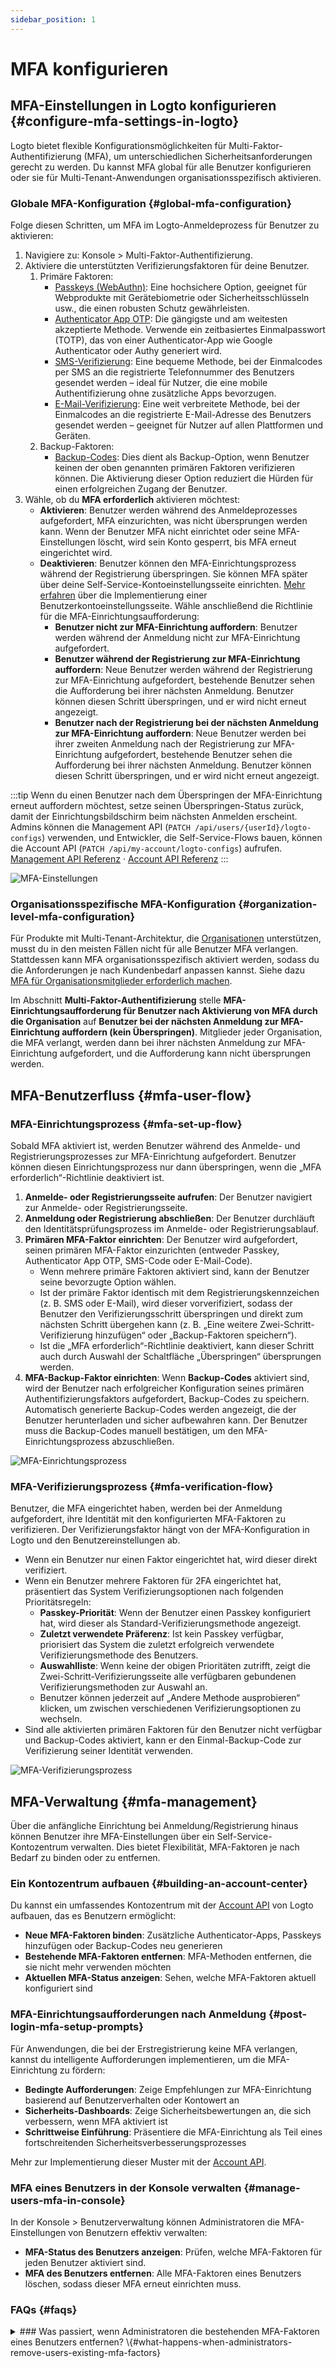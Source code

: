 ```yaml
---
sidebar_position: 1
---
```


# MFA konfigurieren

## MFA-Einstellungen in Logto konfigurieren \{#configure-mfa-settings-in-logto}

Logto bietet flexible Konfigurationsmöglichkeiten für Multi-Faktor-Authentifizierung (MFA), um unterschiedlichen Sicherheitsanforderungen gerecht zu werden. Du kannst MFA global für alle Benutzer konfigurieren oder sie für Multi-Tenant-Anwendungen organisationsspezifisch aktivieren.

### Globale MFA-Konfiguration \{#global-mfa-configuration}

Folge diesen Schritten, um MFA im Logto-Anmeldeprozess für Benutzer zu aktivieren:

1. Navigiere zu: <CloudLink to="/mfa">Konsole > Multi-Faktor-Authentifizierung</CloudLink>.
2. Aktiviere die unterstützten Verifizierungsfaktoren für deine Benutzer.
   1. Primäre Faktoren:
      - [Passkeys (WebAuthn)](/end-user-flows/mfa/webauthn): Eine hochsichere Option, geeignet für Webprodukte mit Gerätebiometrie oder Sicherheitsschlüsseln usw., die einen robusten Schutz gewährleisten.
      - [Authenticator App OTP](/end-user-flows/mfa/authenticator-app-otp): Die gängigste und am weitesten akzeptierte Methode. Verwende ein zeitbasiertes Einmalpasswort (TOTP), das von einer Authenticator-App wie Google Authenticator oder Authy generiert wird.
      - [SMS-Verifizierung](/end-user-flows/mfa/sms-mfa): Eine bequeme Methode, bei der Einmalcodes per SMS an die registrierte Telefonnummer des Benutzers gesendet werden – ideal für Nutzer, die eine mobile Authentifizierung ohne zusätzliche Apps bevorzugen.
      - [E-Mail-Verifizierung](/end-user-flows/mfa/email-mfa): Eine weit verbreitete Methode, bei der Einmalcodes an die registrierte E-Mail-Adresse des Benutzers gesendet werden – geeignet für Nutzer auf allen Plattformen und Geräten.
   2. Backup-Faktoren:
      - [Backup-Codes](/end-user-flows/mfa/backup-codes): Dies dient als Backup-Option, wenn Benutzer keinen der oben genannten primären Faktoren verifizieren können. Die Aktivierung dieser Option reduziert die Hürden für einen erfolgreichen Zugang der Benutzer.
3. Wähle, ob du **MFA erforderlich** aktivieren möchtest:
   - **Aktivieren**: Benutzer werden während des Anmeldeprozesses aufgefordert, MFA einzurichten, was nicht übersprungen werden kann. Wenn der Benutzer MFA nicht einrichtet oder seine MFA-Einstellungen löscht, wird sein Konto gesperrt, bis MFA erneut eingerichtet wird.
   - **Deaktivieren**: Benutzer können den MFA-Einrichtungsprozess während der Registrierung überspringen. Sie können MFA später über deine Self-Service-Kontoeinstellungsseite einrichten. [Mehr erfahren](/end-user-flows/account-settings/) über die Implementierung einer Benutzerkontoeinstellungsseite. Wähle anschließend die Richtlinie für die MFA-Einrichtungsaufforderung:
     - **Benutzer nicht zur MFA-Einrichtung auffordern**: Benutzer werden während der Anmeldung nicht zur MFA-Einrichtung aufgefordert.
     - **Benutzer während der Registrierung zur MFA-Einrichtung auffordern**: Neue Benutzer werden während der Registrierung zur MFA-Einrichtung aufgefordert, bestehende Benutzer sehen die Aufforderung bei ihrer nächsten Anmeldung. Benutzer können diesen Schritt überspringen, und er wird nicht erneut angezeigt.
     - **Benutzer nach der Registrierung bei der nächsten Anmeldung zur MFA-Einrichtung auffordern**: Neue Benutzer werden bei ihrer zweiten Anmeldung nach der Registrierung zur MFA-Einrichtung aufgefordert, bestehende Benutzer sehen die Aufforderung bei ihrer nächsten Anmeldung. Benutzer können diesen Schritt überspringen, und er wird nicht erneut angezeigt.

:::tip
Wenn du einen Benutzer nach dem Überspringen der MFA-Einrichtung erneut auffordern möchtest, setze seinen Überspringen-Status zurück, damit der Einrichtungsbildschirm beim nächsten Anmelden erscheint. Admins können die Management API (`PATCH /api/users/{userId}/logto-configs`) verwenden, und Entwickler, die Self-Service-Flows bauen, können die Account API (`PATCH /api/my-account/logto-configs`) aufrufen. [Management API Referenz](https://openapi.logto.io/operation/operation-updateuserlogtoconfig) · [Account API Referenz](https://openapi.logto.io/operation/operation-updatelogtoconfig)
:::

<img src="/img/assets/configure-mfa.png" alt="MFA-Einstellungen" />

### Organisationsspezifische MFA-Konfiguration \{#organization-level-mfa-configuration}

Für Produkte mit Multi-Tenant-Architektur, die [Organisationen](/organizations) unterstützen, musst du in den meisten Fällen nicht für alle Benutzer MFA verlangen. Stattdessen kann MFA organisationsspezifisch aktiviert werden, sodass du die Anforderungen je nach Kundenbedarf anpassen kannst. Siehe dazu [MFA für Organisationsmitglieder erforderlich machen](/organizations/organization-management#require-mfa-for-organization-members).

Im Abschnitt **Multi-Faktor-Authentifizierung** stelle **MFA-Einrichtungsaufforderung für Benutzer nach Aktivierung von MFA durch die Organisation** auf **Benutzer bei der nächsten Anmeldung zur MFA-Einrichtung auffordern (kein Überspringen)**. Mitglieder jeder Organisation, die MFA verlangt, werden dann bei ihrer nächsten Anmeldung zur MFA-Einrichtung aufgefordert, und die Aufforderung kann nicht übersprungen werden.

## MFA-Benutzerfluss \{#mfa-user-flow}

### MFA-Einrichtungsprozess \{#mfa-set-up-flow}

Sobald MFA aktiviert ist, werden Benutzer während des Anmelde- und Registrierungsprozesses zur MFA-Einrichtung aufgefordert. Benutzer können diesen Einrichtungsprozess nur dann überspringen, wenn die „MFA erforderlich“-Richtlinie deaktiviert ist.

1. **Anmelde- oder Registrierungsseite aufrufen**: Der Benutzer navigiert zur Anmelde- oder Registrierungsseite.
2. **Anmeldung oder Registrierung abschließen**: Der Benutzer durchläuft den Identitätsprüfungsprozess im Anmelde- oder Registrierungsablauf.
3. **Primären MFA-Faktor einrichten**: Der Benutzer wird aufgefordert, seinen primären MFA-Faktor einzurichten (entweder Passkey, Authenticator App OTP, SMS-Code oder E-Mail-Code).
   - Wenn mehrere primäre Faktoren aktiviert sind, kann der Benutzer seine bevorzugte Option wählen.
   - Ist der primäre Faktor identisch mit dem Registrierungskennzeichen (z. B. SMS oder E-Mail), wird dieser vorverifiziert, sodass der Benutzer den Verifizierungsschritt überspringen und direkt zum nächsten Schritt übergehen kann (z. B. „Eine weitere Zwei-Schritt-Verifizierung hinzufügen“ oder „Backup-Faktoren speichern“).
   - Ist die „MFA erforderlich“-Richtlinie deaktiviert, kann dieser Schritt auch durch Auswahl der Schaltfläche „Überspringen“ übersprungen werden.
4. **MFA-Backup-Faktor einrichten**: Wenn **Backup-Codes** aktiviert sind, wird der Benutzer nach erfolgreicher Konfiguration seines primären Authentifizierungsfaktors aufgefordert, Backup-Codes zu speichern. Automatisch generierte Backup-Codes werden angezeigt, die der Benutzer herunterladen und sicher aufbewahren kann. Der Benutzer muss die Backup-Codes manuell bestätigen, um den MFA-Einrichtungsprozess abzuschließen.

<img src="/img/assets/link-mfa.png" alt="MFA-Einrichtungsprozess" />

### MFA-Verifizierungsprozess \{#mfa-verification-flow}

Benutzer, die MFA eingerichtet haben, werden bei der Anmeldung aufgefordert, ihre Identität mit den konfigurierten MFA-Faktoren zu verifizieren. Der Verifizierungsfaktor hängt von der MFA-Konfiguration in Logto und den Benutzereinstellungen ab.

- Wenn ein Benutzer nur einen Faktor eingerichtet hat, wird dieser direkt verifiziert.
- Wenn ein Benutzer mehrere Faktoren für 2FA eingerichtet hat, präsentiert das System Verifizierungsoptionen nach folgenden Prioritätsregeln:
  - **Passkey-Priorität**: Wenn der Benutzer einen Passkey konfiguriert hat, wird dieser als Standard-Verifizierungsmethode angezeigt.
  - **Zuletzt verwendete Präferenz**: Ist kein Passkey verfügbar, priorisiert das System die zuletzt erfolgreich verwendete Verifizierungsmethode des Benutzers.
  - **Auswahlliste**: Wenn keine der obigen Prioritäten zutrifft, zeigt die Zwei-Schritt-Verifizierungsseite alle verfügbaren gebundenen Verifizierungsmethoden zur Auswahl an.
  - Benutzer können jederzeit auf „Andere Methode ausprobieren“ klicken, um zwischen verschiedenen Verifizierungsoptionen zu wechseln.
- Sind alle aktivierten primären Faktoren für den Benutzer nicht verfügbar und Backup-Codes aktiviert, kann er den Einmal-Backup-Code zur Verifizierung seiner Identität verwenden.

<img src="/img/assets/verify-mfa.png" alt="MFA-Verifizierungsprozess" />

## MFA-Verwaltung \{#mfa-management}

Über die anfängliche Einrichtung bei Anmeldung/Registrierung hinaus können Benutzer ihre MFA-Einstellungen über ein Self-Service-Kontozentrum verwalten. Dies bietet Flexibilität, MFA-Faktoren je nach Bedarf zu binden oder zu entfernen.

### Ein Kontozentrum aufbauen \{#building-an-account-center}

Du kannst ein umfassendes Kontozentrum mit der [Account API](/end-user-flows/account-settings/by-account-api) von Logto aufbauen, das es Benutzern ermöglicht:

- **Neue MFA-Faktoren binden**: Zusätzliche Authenticator-Apps, Passkeys hinzufügen oder Backup-Codes neu generieren
- **Bestehende MFA-Faktoren entfernen**: MFA-Methoden entfernen, die sie nicht mehr verwenden möchten
- **Aktuellen MFA-Status anzeigen**: Sehen, welche MFA-Faktoren aktuell konfiguriert sind

### MFA-Einrichtungsaufforderungen nach Anmeldung \{#post-login-mfa-setup-prompts}

Für Anwendungen, die bei der Erstregistrierung keine MFA verlangen, kannst du intelligente Aufforderungen implementieren, um die MFA-Einrichtung zu fördern:

- **Bedingte Aufforderungen**: Zeige Empfehlungen zur MFA-Einrichtung basierend auf Benutzerverhalten oder Kontowert an
- **Sicherheits-Dashboards**: Zeige Sicherheitsbewertungen an, die sich verbessern, wenn MFA aktiviert ist
- **Schrittweise Einführung**: Präsentiere die MFA-Einrichtung als Teil eines fortschreitenden Sicherheitsverbesserungsprozesses

Mehr zur Implementierung dieser Muster mit der [Account API](/end-user-flows/account-settings/by-account-api).

### MFA eines Benutzers in der Konsole verwalten \{#manage-users-mfa-in-console}

In der <CloudLink to="/user">Konsole > Benutzerverwaltung</CloudLink> können Administratoren die MFA-Einstellungen von Benutzern effektiv verwalten:

- **MFA-Status des Benutzers anzeigen**: Prüfen, welche MFA-Faktoren für jeden Benutzer aktiviert sind.
- **MFA des Benutzers entfernen**: Alle MFA-Faktoren eines Benutzers löschen, sodass dieser MFA erneut einrichten muss.

### FAQs \{#faqs}

<details>
<summary>
### Was passiert, wenn Administratoren die bestehenden MFA-Faktoren eines Benutzers entfernen? \{#what-happens-when-administrators-remove-users-existing-mfa-factors}
</summary>
Wenn Administratoren alle primären MFA-Faktoren eines Benutzers (Passkey, Authenticator App OTP, SMS oder E-Mail) entfernen, treten beim nächsten Anmeldeversuch des Benutzers folgende Szenarien auf:

**Szenario 1: Keine MFA-Faktoren mehr vorhanden**

- Wenn keine MFA-Faktoren existieren (einschließlich keine Backup-Codes) und die [MFA-Richtlinie](#global-mfa-configuration) MFA verlangt, darf sich der Benutzer ohne MFA-Verifizierung anmelden und wird sofort zur erneuten MFA-Einrichtung aufgefordert.

**Szenario 2: Backup-Codes sind noch vorhanden**

- Wenn noch Backup-Codes verfügbar sind, muss sich der Benutzer bei der Anmeldung zunächst mit einem Backup-Code verifizieren.
- Nach erfolgreicher Backup-Code-Verifizierung wird der Benutzer zur Einrichtung eines neuen primären MFA-Faktors aufgefordert.
- Ob der Benutzer diese Einrichtung überspringen kann, hängt von deiner konfigurierten MFA-Richtlinie ab.
- Dieser Ansatz verhindert, dass Benutzer ausgesperrt werden, wenn keine primären Faktoren mehr verfügbar sind.

 </details>
